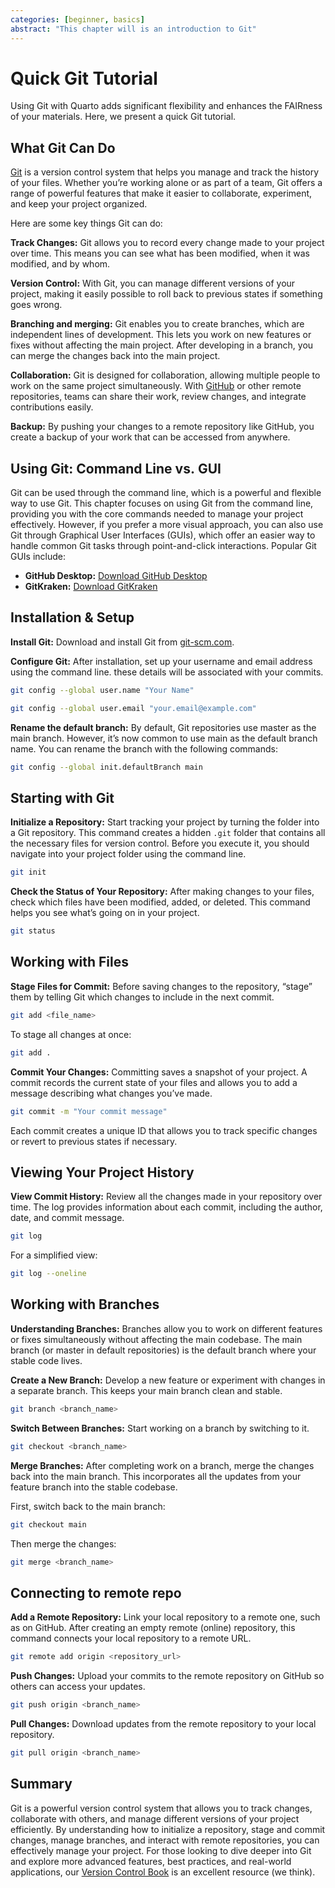 ```yaml
---
categories: [beginner, basics]
abstract: "This chapter will is an introduction to Git"
---
```


# Quick Git Tutorial
Using Git with Quarto adds significant flexibility and enhances the FAIRness of your materials.
Here, we present a quick Git tutorial.

## What Git Can Do

[Git](https://git-scm.com) is a version control system that helps you manage and track the history of your files. 
Whether you're working alone or as part of a team, Git offers a range of powerful features that make it easier to collaborate, experiment, and keep your project organized. 

Here are some key things Git can do:

**Track Changes:**
Git allows you to record every change made to your project over time. 
This means you can see what has been modified, when it was modified, and by whom.

**Version Control:** 
With Git, you can manage different versions of your project, making it easily possible to roll back to previous states if something goes wrong.

**Branching and merging:** 
Git enables you to create branches, which are independent lines of development. 
This lets you work on new features or fixes without affecting the main project.
After developing in a branch, you can merge the changes back into the main project.

**Collaboration:** 
Git is designed for collaboration, allowing multiple people to work on the same project simultaneously.
With [GitHub](https://github.com) or other remote repositories, teams can share their work, review changes, and integrate contributions easily.

**Backup:** 
By pushing your changes to a remote repository like GitHub, you create a backup of your work that can be accessed from anywhere.

## Using Git: Command Line vs. GUI
Git can be used through the command line, which is a powerful and flexible way to use Git.
This chapter focuses on using Git from the command line, providing you with the core commands needed to manage your project effectively.
However, if you prefer a more visual approach, you can also use Git through Graphical User Interfaces (GUIs), which offer an easier way to handle common Git tasks through point-and-click interactions. 
Popular Git GUIs include:

- **GitHub Desktop:** [Download GitHub Desktop](https://github.com/apps/desktop)
- **GitKraken:** [Download GitKraken](https://www.gitkraken.com)

## Installation & Setup

**Install Git:** Download and install Git from [git-scm.com](git-scm.com).

**Configure Git:** 
After installation, set up your username and email address using the command line. 
these details will be associated with your commits.

```bash
git config --global user.name "Your Name"
```

```bash
git config --global user.email "your.email@example.com"
```

**Rename the default branch:**
By default, Git repositories use master as the main branch.
However, it's now common to use main as the default branch name. 
You can rename the branch with the following commands:

```bash
git config --global init.defaultBranch main
```

## Starting with Git
**Initialize a Repository:** 
Start tracking your project by turning the folder into a Git repository. 
This command creates a hidden `.git` folder that contains all the necessary files for version control.
Before you execute it, you should navigate into your project folder using the command line.

```bash
git init
```

**Check the Status of Your Repository:** 
After making changes to your files, check which files have been modified, added, or deleted. 
This command helps you see what's going on in your project.

```bash
git status
```

## Working with Files
**Stage Files for Commit:**
Before saving changes to the repository, "stage" them by telling Git which changes to include in the next commit.

```bash
git add <file_name>
```

To stage all changes at once:

```bash
git add .
```

**Commit Your Changes:** 
Committing saves a snapshot of your project.
A commit records the current state of your files and allows you to add a message describing what changes you've made.
```bash
git commit -m "Your commit message"
```
Each commit creates a unique ID that allows you to track specific changes or revert to previous states if necessary.

##  Viewing Your Project History
**View Commit History:** 
Review all the changes made in your repository over time. 
The log provides information about each commit, including the author, date, and commit message.

```bash
git log
```

For a simplified view:
```bash
git log --oneline
```

## Working with Branches

**Understanding Branches:**
Branches allow you to work on different features or fixes simultaneously without affecting the main codebase. 
The main branch (or master in default repositories) is the default branch where your stable code lives.

**Create a New Branch:**
Develop a new feature or experiment with changes in a separate branch.
This keeps your main branch clean and stable.

```bash
git branch <branch_name>
```

**Switch Between Branches:** 
Start working on a branch by switching to it.

```bash
git checkout <branch_name>
```

**Merge Branches:** 
After completing work on a branch, merge the changes back into the main branch. 
This incorporates all the updates from your feature branch into the stable codebase.

First, switch back to the main branch:

```bash
git checkout main
```

Then merge the changes:

```bash
git merge <branch_name>
```

## Connecting to remote repo

**Add a Remote Repository:** 
Link your local repository to a remote one, such as on GitHub. 
After creating an empty remote (online) repository, this command connects your local repository to a remote URL.

```bash
git remote add origin <repository_url>
```

**Push Changes:** 
Upload your commits to the remote repository on GitHub so others can access your updates.

```bash
git push origin <branch_name>
```

**Pull Changes:** 
Download updates from the remote repository to your local repository.

```bash
git pull origin <branch_name>
```  

## Summary

Git is a powerful version control system that allows you to track changes, collaborate with others, and manage different versions of your project efficiently. 
By understanding how to initialize a repository, stage and commit changes, manage branches, and interact with remote repositories, you can effectively manage your project. 
For those looking to dive deeper into Git and explore more advanced features, best practices, and real-world applications, our [Version Control Book](https://lennartwittkuhn.com/version-control-book/) is an excellent resource (we think).